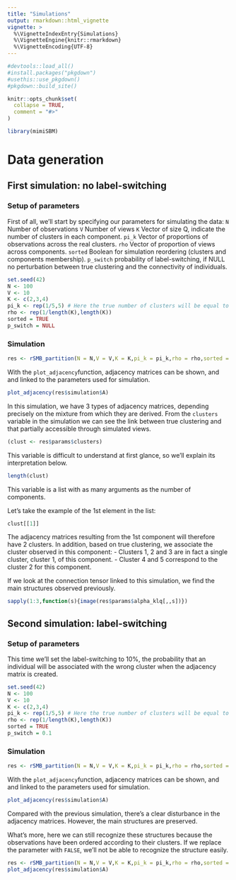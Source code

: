```yaml
---
title: "Simulations"
output: rmarkdown::html_vignette
vignette: >
  %\VignetteIndexEntry{Simulations}
  %\VignetteEngine{knitr::rmarkdown}
  %\VignetteEncoding{UTF-8}
---
```


```r
#devtools::load_all()
#install.packages("pkgdown")
#usethis::use_pkgdown()
#pkgdown::build_site()
```

```r
knitr::opts_chunk$set(
  collapse = TRUE,
  comment = "#>"
)
```

```r
library(mimiSBM)
```


# Data generation

## First simulation: no label-switching

### Setup of parameters
First of all, we'll start by specifying our parameters for simulating the data:
`N` Number of observations
`V` Number of views
`K` Vector of size Q, indicate the number of clusters in each component.
`pi_k` Vector of proportions of observations across the real clusters.
`rho` Vector of proportion of views across components.
`sorted` Boolean for simulation reordering (clusters and components membership).
`p_switch` probability of label-switching, if NULL no perturbation between true clustering and the connectivity of individuals.

```r
set.seed(42)
N <- 100
V <- 10
K <- c(2,3,4)
pi_k <- rep(1/5,5) # Here the true number of clusters will be equal to 5
rho <- rep(1/length(K),length(K))
sorted = TRUE
p_switch = NULL
```


### Simulation 

```r
res <- rSMB_partition(N = N,V = V,K = K,pi_k = pi_k,rho = rho,sorted = sorted,p_switch = p_switch)
```

With the `plot_adjacency`function, adjacency matrices can be shown, and and linked to the parameters used for simulation.
```r
plot_adjacency(res$simulation$A)
```

In this simulation, we have 3 types of adjacency matrices, depending precisely on the mixture from which they are derived. From the `clusters` variable in the simulation we can see the link between true clustering and that partially accessible through simulated views.

```r
(clust <- res$params$clusters)
```

This variable is difficult to understand at first glance, so we'll explain its interpretation below.

```r
length(clust)
```

This variable is a list with as many arguments as the number of components.

Let's take the example of the 1st element in the list:
```r
clust[[1]]
```

The adjacency matrices resulting from the 1st component will therefore have 2 clusters.
In addition, based on true clustering, we associate the cluster observed in this component: 
- Clusters 1, 2 and 3 are in fact a single cluster, cluster 1, of this component.
- Cluster 4 and 5 correspond to the cluster 2 for this component.

If we look at the connection tensor linked to this simulation, we find the main structures observed previously.
```r
sapply(1:3,function(s){image(res$params$alpha_klq[,,s])})
```

## Second simulation: label-switching

### Setup of parameters

This time we'll set the label-switching to $10\%$, the probability that an individual will be associated with the wrong cluster when the adjacency matrix is created.
```r
set.seed(42)
N <- 100
V <- 10
K <- c(2,3,4)
pi_k <- rep(1/5,5) # Here the true number of clusters will be equal to 5
rho <- rep(1/length(K),length(K))
sorted = TRUE
p_switch = 0.1
```


### Simulation 

```r
res <- rSMB_partition(N = N,V = V,K = K,pi_k = pi_k,rho = rho,sorted = sorted,p_switch = p_switch)
```

With the `plot_adjacency`function, adjacency matrices can be shown, and and linked to the parameters used for simulation.
```r
plot_adjacency(res$simulation$A)
```

Compared with the previous simulation, there's a clear disturbance in the adjacency matrices. However, the main structures are preserved.

What's more, here we can still recognize these structures because the observations have been ordered according to their clusters. If we replace the parameter with `FALSE`, we'll not be able to recognize the structure easily.

```r
res <- rSMB_partition(N = N,V = V,K = K,pi_k = pi_k,rho = rho,sorted = FALSE,p_switch = p_switch)
plot_adjacency(res$simulation$A)
```

